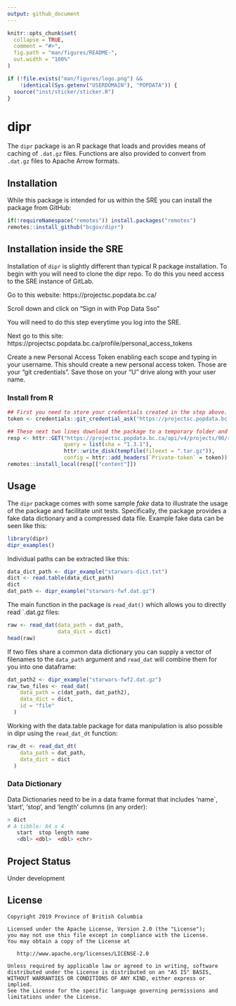 ```yaml
---
output: github_document
---
```


<!-- README.md is generated from README.Rmd. Please edit that file -->

```r
knitr::opts_chunk$set(
  collapse = TRUE,
  comment = "#>",
  fig.path = "man/figures/README-",
  out.width = "100%"
)
```

```r
if (!file.exists("man/figures/logo.png") && 
    !identical(Sys.getenv("USERDOMAIN"), "POPDATA")) {
  source("inst/sticker/sticker.R")
}
```

# dipr  <!-- <img src='man/figures/logo.png' align="right" height="139" /> --> 

<!-- badges: start -->
<!-- [![License](https://img.shields.io/badge/License-Apache%202.0-blue.svg)](https://opensource.org/licenses/Apache-2.0) -->
<!-- [![R build status](https://github.com/bcgov/dipr/workflows/R-CMD-check/badge.svg)](https://github.com/bcgov/dipr) -->
<!-- [![img](https://img.shields.io/badge/Lifecycle-Experimental-339999)](https://github.com/bcgov/repomountie/blob/master/doc/lifecycle-badges.md) -->
<!-- badges: end -->


The `dipr` package is an R package that loads and provides means of caching of `.dat.gz` files. Functions are also provided to convert from `.dat.gz` files to Apache Arrow formats.

## Installation
While this package is intended for us within the SRE you can install the package from GitHub:

```r
if(!requireNamespace("remotes")) install.packages("remotes")
remotes::install_github("bcgov/dipr")
```



## Installation inside the SRE
Installation of `dipr` is slightly different than typical R package installation. To begin with you will need to clone the dipr repo. To do this you need access to the SRE instance of GitLab. 

Go to this website: https://projectsc.popdata.bc.ca/

Scroll down and click on "Sign in with Pop Data Sso"

You will need to do this step everytime you log into the SRE.

Next go to this site: https://projectsc.popdata.bc.ca/profile/personal_access_tokens

Create a new Personal Access Token enabling each scope and typing in your username. This should create a new personal access token. Those are your "git credentials". Save those on your "U" drive along with your user name. 

### Install from R

```r
## First you need to store your credentials created in the step above. This is a one time only thing
token <- credentials::git_credential_ask("https://projectsc.popdata.bc.ca")$password

## These next two lines download the package to a temporary folder and install it. 
resp <- httr::GET("https://projectsc.popdata.bc.ca/api/v4/projects/90/repository/archive.tar.gz",
                  query = list(sha = "1.3.1"),
                  httr::write_disk(tempfile(fileext = ".tar.gz")),
                  config = httr::add_headers(`Private-token` = token))
remotes::install_local(resp[["content"]])
```




## Usage
The `dipr` package comes with some sample _fake_ data to illustrate the usage of the package and facilitate unit tests. Specifically, the package provides a fake data dictionary and a compressed data file. Example fake data can be seen like this:
```r
library(dipr)
dipr_examples()
```

Individual paths can be extracted like this:
```r
data_dict_path <- dipr_example("starwars-dict.txt")
dict <- read.table(data_dict_path)
dict
dat_path <- dipr_example("starwars-fwf.dat.gz")
```

The main function in the package is `read_dat()` which allows you to directly read `.dat.gz files:
```r
raw <- read_dat(data_path = dat_path,
                data_dict = dict)
head(raw)
```

If two files share a common data dictionary you can supply a vector of filenames to the `data_path` argument and `read_dat` will combine them for you into one dataframe:

```r
dat_path2 <- dipr_example("starwars-fwf2.dat.gz")
raw_two_files <- read_dat(
    data_path = c(dat_path, dat_path2),
    data_dict = dict,
    id = "file"
  )
```

Working with the data.table package for data manipulation is also possible in dipr using the `read_dat_dt` function:
```r
raw_dt <- read_dat_dt(
    data_path = dat_path,
    data_dict = dict
  )
```


### Data Dictionary
Data Dictionaries need to be in a data frame format that includes 'name`, 'start', 'stop', and 'length' columns (in any order):

```r
> dict
# A tibble: 64 x 4
   start  stop length name                      
   <dbl> <dbl>  <dbl> <chr>   
```


## Project Status
Under development

## License


    Copyright 2019 Province of British Columbia

    Licensed under the Apache License, Version 2.0 (the "License");
    you may not use this file except in compliance with the License.
    You may obtain a copy of the License at 

       http://www.apache.org/licenses/LICENSE-2.0

    Unless required by applicable law or agreed to in writing, software
    distributed under the License is distributed on an "AS IS" BASIS,
    WITHOUT WARRANTIES OR CONDITIONS OF ANY KIND, either express or implied.
    See the License for the specific language governing permissions and
    limitations under the License.
   
